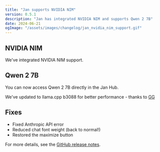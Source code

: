 ```yaml
---
title: "Jan supports NVIDIA NIM"
version: 0.5.1
description: "Jan has integrated NVIDIA NIM and supports Qwen 2 7B"
date: 2024-06-21
ogImage: "/assets/images/changelog/jan_nvidia_nim_support.gif"
---
```



<ChangelogHeader title= "Jan supports NVIDIA NIM" date= '2024-06-21' ogImage= "/assets/images/changelog/jan_nvidia_nim_support.gif"/>

## NVIDIA NIM

We've integrated NVIDIA NIM support.

## Qwen 2 7B

You can now access Qwen 2 7B directly in the Jan Hub.

We've updated to llama.cpp b3088 for better performance - thanks to [GG](https://github.com/ggerganov) 

## Fixes

- Fixed Anthropic API error
- Reduced chat font weight (back to normal!)
- Restored the maximize button

For more details, see the [GitHub release notes](https://github.com/menloresearch/jan/releases/tag/v0.5.1).
